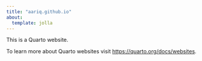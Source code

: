 ```yaml
---
title: "aariq.github.io"
about: 
  template: jolla
---
```


This is a Quarto website.

To learn more about Quarto websites visit <https://quarto.org/docs/websites>.
